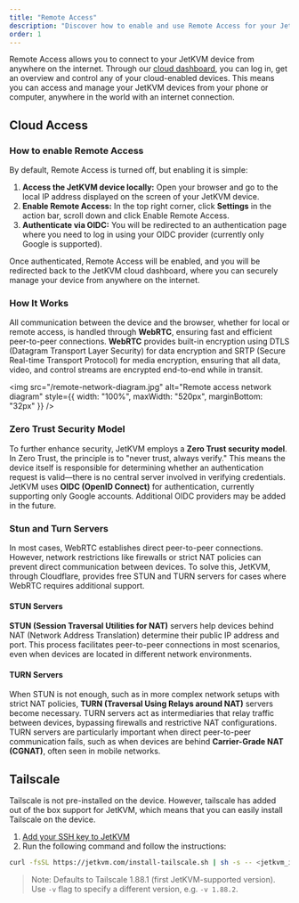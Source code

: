 ```yaml
---
title: "Remote Access"
description: "Discover how to enable and use Remote Access for your JetKVM device, allowing secure management from anywhere via WebRTC and OIDC authentication."
order: 1
---
```


Remote Access allows you to connect to your JetKVM device from anywhere on the internet. Through our [cloud dashboard](https://app.jetkvm.com), you can log in, get an overview and control any of your cloud-enabled devices. This means you can access and manage your JetKVM devices from your phone or computer, anywhere in the world with an internet connection.

## Cloud Access

### How to enable Remote Access

By default, Remote Access is turned off, but enabling it is simple:

1. **Access the JetKVM device locally:** Open your browser and go to the local IP address displayed on the screen of your JetKVM device.
2. **Enable Remote Access:** In the top right corner, click **Settings** in the action bar, scroll down and click Enable Remote Access.
3. **Authenticate via OIDC:** You will be redirected to an authentication page where you need to log in using your OIDC provider (currently only Google is supported).

Once authenticated, Remote Access will be enabled, and you will be redirected back to the JetKVM cloud dashboard, where you can securely manage your device from anywhere on the internet.

### How It Works

All communication between the device and the browser, whether for local or remote access, is handled through **WebRTC**, ensuring fast and efficient peer-to-peer connections. **WebRTC** provides built-in encryption using DTLS (Datagram Transport Layer Security) for data encryption and SRTP (Secure Real-time Transport Protocol) for media encryption, ensuring that all data, video, and control streams are encrypted end-to-end while in transit.

<img
  src="/remote-network-diagram.jpg"
  alt="Remote access network diagram"
  style={{ width: "100%", maxWidth: "520px", marginBottom: "32px" }}
/>

### Zero Trust Security Model

To further enhance security, JetKVM employs a **Zero Trust security model**. In Zero Trust, the principle is to "never trust, always verify." This means the device itself is responsible for determining whether an authentication request is valid—there is no central server involved in verifying credentials. JetKVM uses **OIDC (OpenID Connect)** for authentication, currently supporting only Google accounts. Additional OIDC providers may be added in the future.

### Stun and Turn Servers

In most cases, WebRTC establishes direct peer-to-peer connections. However, network restrictions like firewalls or strict NAT policies can prevent direct communication between devices. To solve this, JetKVM, through Cloudflare, provides free STUN and TURN servers for cases where WebRTC requires additional support.

#### STUN Servers

**STUN (Session Traversal Utilities for NAT)** servers help devices behind NAT (Network Address Translation) determine their public IP address and port. This process facilitates peer-to-peer connections in most scenarios, even when devices are located in different network environments.

#### TURN Servers

When STUN is not enough, such as in more complex network setups with strict NAT policies, **TURN (Traversal Using Relays around NAT)** servers become necessary. TURN servers act as intermediaries that relay traffic between devices, bypassing firewalls and restrictive NAT configurations. TURN servers are particularly important when direct peer-to-peer communication fails, such as when devices are behind **Carrier-Grade NAT (CGNAT)**, often seen in mobile networks.

## Tailscale

Tailscale is not pre-installed on the device. However, tailscale has added out of the box support for JetKVM, which means that you can easily install Tailscale on the device.

1. [Add your SSH key to JetKVM](https://jetkvm.com/docs/advanced-usage/developing#developer-mode)
2. Run the following command and follow the instructions:

```bash
curl -fsSL https://jetkvm.com/install-tailscale.sh | sh -s -- <jetkvm_ip>
```

> Note: Defaults to Tailscale 1.88.1 (first JetKVM-supported version). Use `-v` flag to specify a different version, e.g. `-v 1.88.2`.
